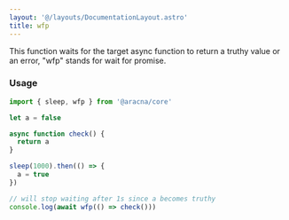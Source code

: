 ```yaml
---
layout: '@/layouts/DocumentationLayout.astro'
title: wfp
---
```


This function waits for the target async function to return a truthy value or an error, "wfp" stands for wait for promise.

### Usage

```ts
import { sleep, wfp } from '@aracna/core'

let a = false

async function check() {
  return a
}

sleep(1000).then(() => {
  a = true
})

// will stop waiting after 1s since a becomes truthy
console.log(await wfp(() => check()))
```
